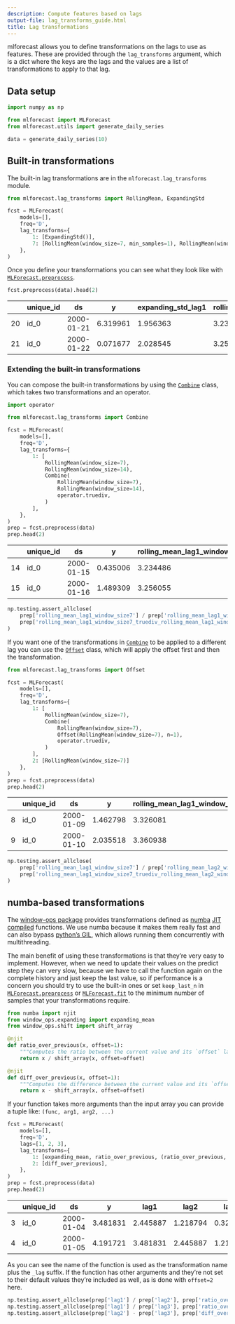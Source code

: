 ```yaml
---
description: Compute features based on lags
output-file: lag_transforms_guide.html
title: Lag transformations
---
```



mlforecast allows you to define transformations on the lags to use as
features. These are provided through the `lag_transforms` argument,
which is a dict where the keys are the lags and the values are a list of
transformations to apply to that lag.

## Data setup

```python
import numpy as np

from mlforecast import MLForecast
from mlforecast.utils import generate_daily_series
```


```python
data = generate_daily_series(10)
```

## Built-in transformations

The built-in lag transformations are in the `mlforecast.lag_transforms`
module.

```python
from mlforecast.lag_transforms import RollingMean, ExpandingStd
```


```python
fcst = MLForecast(
    models=[],
    freq='D',
    lag_transforms={
        1: [ExpandingStd()],
        7: [RollingMean(window_size=7, min_samples=1), RollingMean(window_size=14)]
    },
)
```

Once you define your transformations you can see what they look like
with
[`MLForecast.preprocess`](https://Nixtla.github.io/mlforecast/forecast.html#mlforecast.preprocess).

```python
fcst.preprocess(data).head(2)
```

|  | unique_id | ds | y | expanding_std_lag1 | rolling_mean_lag7_window_size7_min_samples1 | rolling_mean_lag7_window_size14 |
|----|----|----|----|----|----|----|
| 20 | id_0 | 2000-01-21 | 6.319961 | 1.956363 | 3.234486 | 3.283064 |
| 21 | id_0 | 2000-01-22 | 0.071677 | 2.028545 | 3.256055 | 3.291068 |

### Extending the built-in transformations

You can compose the built-in transformations by using the
[`Combine`](https://Nixtla.github.io/mlforecast/lag_transforms.html#combine)
class, which takes two transformations and an operator.

```python
import operator

from mlforecast.lag_transforms import Combine
```


```python
fcst = MLForecast(
    models=[],
    freq='D',
    lag_transforms={
        1: [
            RollingMean(window_size=7),
            RollingMean(window_size=14),
            Combine(
                RollingMean(window_size=7),
                RollingMean(window_size=14),
                operator.truediv,
            )
        ],
    },
)
prep = fcst.preprocess(data)
prep.head(2)
```

|  | unique_id | ds | y | rolling_mean_lag1_window_size7 | rolling_mean_lag1_window_size14 | rolling_mean_lag1_window_size7_truediv_rolling_mean_lag1_window_size14 |
|----|----|----|----|----|----|----|
| 14 | id_0 | 2000-01-15 | 0.435006 | 3.234486 | 3.283064 | 0.985204 |
| 15 | id_0 | 2000-01-16 | 1.489309 | 3.256055 | 3.291068 | 0.989361 |

```python
np.testing.assert_allclose(
    prep['rolling_mean_lag1_window_size7'] / prep['rolling_mean_lag1_window_size14'],
    prep['rolling_mean_lag1_window_size7_truediv_rolling_mean_lag1_window_size14']
)
```

If you want one of the transformations in
[`Combine`](https://Nixtla.github.io/mlforecast/lag_transforms.html#combine)
to be applied to a different lag you can use the
[`Offset`](https://Nixtla.github.io/mlforecast/lag_transforms.html#offset)
class, which will apply the offset first and then the transformation.

```python
from mlforecast.lag_transforms import Offset
```


```python
fcst = MLForecast(
    models=[],
    freq='D',
    lag_transforms={
        1: [
            RollingMean(window_size=7),
            Combine(
                RollingMean(window_size=7),
                Offset(RollingMean(window_size=7), n=1),
                operator.truediv,
            )
        ],
        2: [RollingMean(window_size=7)]
    },
)
prep = fcst.preprocess(data)
prep.head(2)
```

|  | unique_id | ds | y | rolling_mean_lag1_window_size7 | rolling_mean_lag1_window_size7_truediv_rolling_mean_lag2_window_size7 | rolling_mean_lag2_window_size7 |
|----|----|----|----|----|----|----|
| 8 | id_0 | 2000-01-09 | 1.462798 | 3.326081 | 0.998331 | 3.331641 |
| 9 | id_0 | 2000-01-10 | 2.035518 | 3.360938 | 1.010480 | 3.326081 |

```python
np.testing.assert_allclose(
    prep['rolling_mean_lag1_window_size7'] / prep['rolling_mean_lag2_window_size7'],
    prep['rolling_mean_lag1_window_size7_truediv_rolling_mean_lag2_window_size7']
)
```

## numba-based transformations

The [window-ops package](https://github.com/jmoralez/window_ops)
provides transformations defined as [numba](https://numba.pydata.org/)
[JIT compiled](https://en.wikipedia.org/wiki/Just-in-time_compilation)
functions. We use numba because it makes them really fast and can also
bypass [python’s
GIL](https://wiki.python.org/moin/GlobalInterpreterLock), which allows
running them concurrently with multithreading.

The main benefit of using these transformations is that they’re very
easy to implement. However, when we need to update their values on the
predict step they can very slow, because we have to call the function
again on the complete history and just keep the last value, so if
performance is a concern you should try to use the built-in ones or set
`keep_last_n` in
[`MLForecast.preprocess`](https://Nixtla.github.io/mlforecast/forecast.html#mlforecast.preprocess)
or
[`MLForecast.fit`](https://Nixtla.github.io/mlforecast/forecast.html#mlforecast.fit)
to the minimum number of samples that your transformations require.

```python
from numba import njit
from window_ops.expanding import expanding_mean
from window_ops.shift import shift_array
```


```python
@njit
def ratio_over_previous(x, offset=1):
    """Computes the ratio between the current value and its `offset` lag"""
    return x / shift_array(x, offset=offset)

@njit
def diff_over_previous(x, offset=1):
    """Computes the difference between the current value and its `offset` lag"""
    return x - shift_array(x, offset=offset)
```

If your function takes more arguments than the input array you can
provide a tuple like: `(func, arg1, arg2, ...)`

```python
fcst = MLForecast(
    models=[],
    freq='D',
    lags=[1, 2, 3],
    lag_transforms={
        1: [expanding_mean, ratio_over_previous, (ratio_over_previous, 2)],  # the second ratio sets offset=2
        2: [diff_over_previous],
    },
)
prep = fcst.preprocess(data)
prep.head(2)
```

|  | unique_id | ds | y | lag1 | lag2 | lag3 | expanding_mean_lag1 | ratio_over_previous_lag1 | ratio_over_previous_lag1_offset2 | diff_over_previous_lag2 |
|----|----|----|----|----|----|----|----|----|----|----|
| 3 | id_0 | 2000-01-04 | 3.481831 | 2.445887 | 1.218794 | 0.322947 | 1.329209 | 2.006809 | 7.573645 | 0.895847 |
| 4 | id_0 | 2000-01-05 | 4.191721 | 3.481831 | 2.445887 | 1.218794 | 1.867365 | 1.423546 | 2.856785 | 1.227093 |

As you can see the name of the function is used as the transformation
name plus the `_lag` suffix. If the function has other arguments and
they’re not set to their default values they’re included as well, as is
done with `offset=2` here.

```python
np.testing.assert_allclose(prep['lag1'] / prep['lag2'], prep['ratio_over_previous_lag1'])
np.testing.assert_allclose(prep['lag1'] / prep['lag3'], prep['ratio_over_previous_lag1_offset2'])
np.testing.assert_allclose(prep['lag2'] - prep['lag3'], prep['diff_over_previous_lag2'])
```

